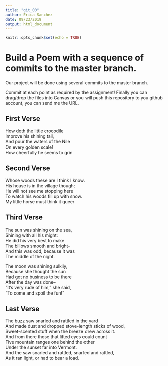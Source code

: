 ---
title: "git_00"
author: Erica Sanchez
date: 09/23/2019
output: html_document
---

```{r setup, include=FALSE}
knitr::opts_chunk$set(echo = TRUE)
```
# Build a Poem with a sequence of commits to the master branch.
Our project will be done using several commits to the master branch.

Commit at each point as required by the assignment! Finally you can drag/drop the files into Canvas or you will push this repository to you github account, you can send me the URL.

<!-- Do not modify or change any text in "!--" bracketed areas such as this --- these are instructions to
you, if you change any of this the git program will notice it and compromise your git merging strategy !-->

## First Verse 
<!--Put the first five lines of a poem by Lewis Carrol in this section!-->
 
How doth the little crocodile  
Improve his shining tail,  
And pour the waters of the Nile  
On every golden scale!  
How cheerfully he seems to grin  

## Second Verse
<!--Put the first five lines of a poem by Robert Frost here!-->

Whose woods these are I think I know.     
His house is in the village though;     
He will not see me stopping here   
To watch his woods fill up with snow.   
My little horse must think it queer   

## Third Verse
<!--Put the first two verses of The Walrus and the Carpenter here!-->

The sun was shining on the sea,  
Shining with all his might:  
He did his very best to make  
The billows smooth and bright--  
And this was odd, because it was  
The middle of the night.  

The moon was shining sulkily,  
Because she thought the sun  
Had got no business to be there  
After the day was done--  
"It's very rude of him," she said,  
"To come and spoil the fun!"  

## Last Verse
<!--Put a short poem of your choice 8-20 lines,here!-->

The buzz saw snarled and rattled in the yard  
And made dust and dropped stove-length sticks of wood,  
Sweet-scented stuff when the breeze drew across it.  
And from there those that lifted eyes could count  
Five mountain ranges one behind the other  
Under the sunset far into Vermont.  
And the saw snarled and rattled, snarled and rattled,  
As it ran light, or had to bear a load.  
